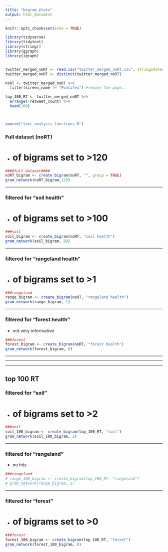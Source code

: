 ```yaml
---
title: "bigram_plots"
output: html_document
---
```


```r
knitr::opts_chunk$set(echo = TRUE)
```


```r
library(tidyverse)
library(tidytext)
library(stringr)
library(ggraph)
library(igraph)


twitter_merged_noRT <- read.csv("twitter_merged_noRT.csv", stringsAsFactors = FALSE)
twitter_merged_noRT <- distinct(twitter_merged_noRT)

noRT <- twitter_merged_noRT %>% 
  filter(screen_name != "Pontifex") #remove the pope..

top_100_RT <- twitter_merged_noRT %>% 
  arrange(-retweet_count) %>% 
  head(100)



source("text_analysis_functions.R")
```


### Full dataset (noRT)
- # of bigrams set to >120
```r
####full dataset####
noRT_bigram <- create_bigram(noRT, "", group = TRUE)
gram_network(noRT_bigram,120)
```
  
  ***  
    
  
          
### filtered for "soil health"
- # of bigrams set to >100
```r
###soil
soil_bigram <- create_bigram(noRT, "soil health")
gram_network(soil_bigram, 80)
```
  
  ***  
  
### filtered for "rangeland health"
- # of bigrams set to >1
```r
###rangeland
range_bigram <- create_bigram(noRT, "rangeland health")
gram_network(range_bigram, 1)
```
  
  ***  
  
### filtered for "forest health"
- not very informative 
```r
###forest
forest_bigram <- create_bigram(noRT, "forest health")
gram_network(forest_bigram, 0)
```
  
    
    
***
***
***

## top 100 RT  
  
  
### filtered for "soil"
- # of bigrams set to >2
```r
###soil
soil_100_bigram <- create_bigram(top_100_RT, "soil")
gram_network(soil_100_bigram, 2)
```
  
  ***  
  
### filtered for "rangeland"
- no hits
```r
###rangeland
# range_100_bigram <- create_bigram(top_100_RT, "rangeland")
# gram_network(range_bigram, 1)
```
  
  ***  
  
### filtered for "forest"
- # of bigrams set to >0
```r
###forest
forest_100_bigram <- create_bigram(top_100_RT, "forest")
gram_network(forest_100_bigram, 0)
```

